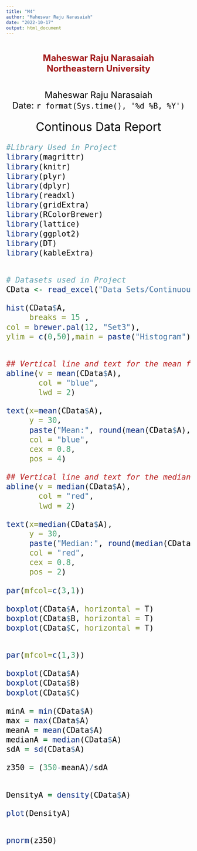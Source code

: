 ```yaml
---
title: "M4"
author: "Maheswar Raju Narasaiah"
date: "2022-10-17"
output: html_document
---
```


<P>

<BR>

<CENTER>

<FONT size=5, color="A11515"> **Maheswar Raju Narasaiah**
<BR>**Northeastern University** </FONT>

<P>

<FONT size=5, color="Black"> <BR>Maheswar Raju Narasaiah <BR> Date:
`r format(Sys.time(), '%d %B, %Y')`

<P>

<FONT size=6, color="Black"> Continous Data Report </FONT>

</CENTER>


```r

#Library Used in Project
library(magrittr)
library(knitr)
library(plyr)    
library(dplyr) 
library(readxl)
library(gridExtra)
library(RColorBrewer)
library(lattice)
library(ggplot2)
library(DT)
library(kableExtra)


# Datasets used in Project
CData <- read_excel("Data Sets/Continuous_data02.xlsx")
```


```r
hist(CData$A, 
     breaks = 15 ,
col = brewer.pal(12, "Set3"), 
ylim = c(0,50),main = paste("Histogram"))


## Vertical line and text for the mean for Histogram
abline(v = mean(CData$A),
       col = "blue",
       lwd = 2)

text(x=mean(CData$A),
     y = 30,
     paste("Mean:", round(mean(CData$A),1),""),
     col = "blue",
     cex = 0.8,
     pos = 4)

## Vertical line and text for the median for Histogram
abline(v = median(CData$A),
       col = "red",
       lwd = 2)

text(x=median(CData$A),
     y = 30,
     paste("Median:", round(median(CData$A),1),""),
     col = "red",
     cex = 0.8,
     pos = 2)

```

```r

par(mfcol=c(3,1))

boxplot(CData$A, horizontal = T)
boxplot(CData$B, horizontal = T)
boxplot(CData$C, horizontal = T)


par(mfcol=c(1,3))

boxplot(CData$A)
boxplot(CData$B)
boxplot(CData$C)


```

```r

minA = min(CData$A)
max = max(CData$A)
meanA = mean(CData$A)
medianA = median(CData$A)
sdA = sd(CData$A)

z350 = (350-meanA)/sdA


DensityA = density(CData$A)

plot(DensityA)


pnorm(z350)


```

